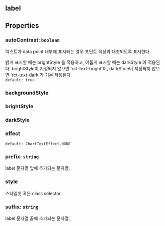 ## label

## Properties

### autoContrast: `boolean`
텍스트가 data point 내부에 표시되는 경우 포인트 색상과 대조되도록 표시한다.


밝게 표시할 때는  brightStyle 을 적용하고,
어둡게 표시할 때는  darkStyle 이 적용된다.
brightStyle이 지정되지 않으면 'rct-text-bright'이,
darkStyle이 지정되지 않으면 'rct-text-dark'가 기본 적용된다.  
`default: true`  

### backgroundStyle

### brightStyle

### darkStyle

### effect
`default: ChartTextEffect.NONE`  

### prefix: `string`
label 문자열 앞에 추가되는 문자열.  

### style
스타일셋 혹은 class selector.  

### suffix: `string`
label 문자열 끝에 추가되는 문자열.  
